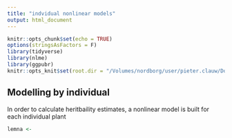 ```yaml
---
title: "indvidual nonlinear models"
output: html_document
---
```


```r
knitr::opts_chunk$set(echo = TRUE)
options(stringsAsFactors = F)
library(tidyverse)
library(nlme)
library(ggpubr)
knitr::opts_knit$set(root.dir = "/Volumes/nordborg/user/pieter.clauw/Documents/Experiments/UltimateQandD/")
```

## Modelling by individual
In order to calculate heritbaility estimates, a nonlinear model is built for each individual plant


```r
lemna <- 
```

```r

```





